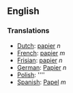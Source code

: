 ==English==

===Translations===
*[[Dutch]]: [[papier]] ''n''
*[[French]]: [[papier]] ''m''
*[[Frisian]]: [[papier]] ''n''
*[[German]]: [[Papier]] ''n''
*[[Polish]]: [[]] ''''
*[[Spanish]]: [[Papel]] ''m''